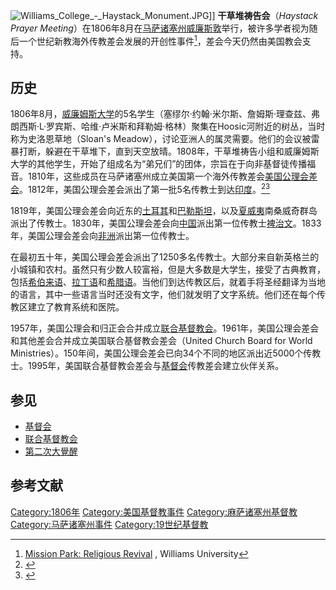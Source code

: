 [[Image:Williams_College_-_Haystack_Monument.JPG|thumb]]]]
'''干草堆祷告会'''（''Haystack Prayer Meeting''）在1806年8月在[[马萨诸塞州|马萨诸塞州]][[威廉斯敦_(马萨诸塞州)|威廉斯敦]]举行，被许多学者视为随后一个世纪新教海外传教差会发展的开创性事件<ref>[http://wso.williams.edu/~dchu/MissionPark/revival.html Mission Park: Religious Revival] {{Wayback|url=http://wso.williams.edu/~dchu/MissionPark/revival.html |date=20110927015935 }}, Williams University</ref>，差会今天仍然由美国教会支持。

==历史==
1806年8月，[[威廉姆斯大学|威廉姆斯大学]]的5名学生（塞缪尔·约翰·米尔斯、詹姆斯·理查兹、弗朗西斯·L·罗宾斯、哈维·卢米斯和拜勒姆·格林）聚集在Hoosic河附近的树丛，当时称为史洛恩草地（Sloan's Meadow），讨论亚洲人的属灵需要。他们的会议被雷暴打断，躲避在干草堆下，直到天空放晴。1808年，干草堆祷告小组和威廉姆斯大学的其他学生，开始了组成名为“弟兄们”的团体，宗旨在于向非基督徒传播福音。1810年，这些成员在马萨诸塞州成立美国第一个海外传教差会[[美国公理会差会|美国公理会差会]]。1812年，美国公理会差会派出了第一批5名传教士到达[[印度|印度]]。<ref>{{Cite web |url=http://archives.williams.edu/buildinghistories/missionpark/missionaries.html |title=Mission Park: America's First Protestant Missionaries  |accessdate=2011-09-18 |archive-date=2011-09-30 |archive-url=https://web.archive.org/web/20110930040539/http://archives.williams.edu/buildinghistories/missionpark/missionaries.html |dead-url=no }}</ref><ref>{{Cite web |url=http://wso.williams.edu/~dchu/MissionPark/missionaries.html |title=Mission Park: America's First Protestant Missionaries |accessdate=2011-09-18 |archive-date=2011-09-27 |archive-url=https://web.archive.org/web/20110927020000/http://wso.williams.edu/~dchu/MissionPark/missionaries.html |dead-url=no }}</ref>

1819年，美国公理会差会向近东的[[土耳其|土耳其]]和[[巴勒斯坦|巴勒斯坦]]，以及[[夏威夷|夏威夷]]南桑威奇群岛派出了传教士。1830年，美国公理会差会向[[中国|中国]]派出第一位传教士[[裨治文|裨治文]]。1833年，美国公理会差会向[[非洲|非洲]]派出第一位传教士。

在最初五十年，美国公理会差会派出了1250多名传教士。大部分来自新英格兰的小城镇和农村。虽然只有少数人较富裕，但是大多数是大学生，接受了古典教育，包括[[希伯来语|希伯来语]]、[[拉丁语|拉丁语]]和[[希腊语|希腊语]]。当他们到达传教区后，就着手将圣经翻译为当地的语言，其中一些语言当时还没有文字，他们就发明了文字系统。他们还在每个传教区建立了教育系统和医院。

1957年，美国公理会和归正会合并成立[[联合基督教会|联合基督教会]]。1961年，美国公理会差会和其他差会合并成立美国联合基督教会差会（United Church Board for World Ministries）。150年间，美国公理会差会已向34个不同的地区派出近5000个传教士。1995年，美国联合基督教会差会与[[基督会|基督会]]传教差会建立伙伴关系。

==参见==
* [[基督会|基督会]]
* [[联合基督教会|联合基督教会]]
* [[第二次大覺醒|第二次大覺醒]]

==参考文献==
{{Reflist|2}}

[[Category:1806年|Category:1806年]]
[[Category:美国基督教事件|Category:美国基督教事件]]
[[Category:麻萨诸塞州基督教|Category:麻萨诸塞州基督教]]
[[Category:马萨诸塞州事件|Category:马萨诸塞州事件]]
[[Category:19世纪基督教|Category:19世纪基督教]]